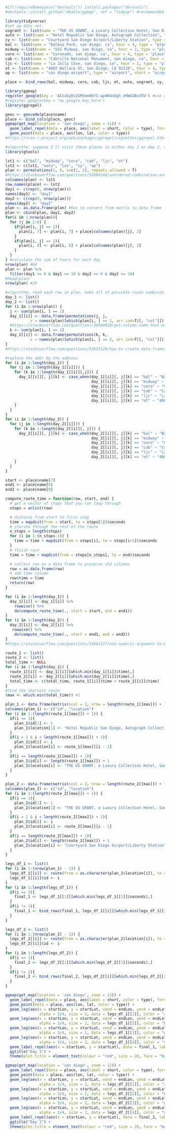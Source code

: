 ```r
#if(!requireNamespace("devtools")) install.packages("devtools")
#devtools::install_github("dkahle/ggmap", ref = "tidyup") #recommended way to install ggmap package
```

```r
library(tidyverse)
#set up data set. 
usgrant <- list(name = "THE US GRANT, a Luxury Collection Hotel, San Diego", type = "hotel", short = "Luxury Collection")
auto <- list(name = "Hotel Republic San Diego, Autograph Collection", type = "hotel", short = "Autograph Collection")
cy <- list(name = "Courtyard San Diego Airport/Liberty Station", type = "hotel", short = "Courtyard")
bal <- list(name = "Balboa Park, san diego, ca", hour = 4, type = "place", short = "Balboa Park", abbr = "bal")
midway <-list(name = "USS Midway, san diego, ca", hour = 2, type = "place", short = "USS Midway", abbr = "midway")
coro <- list(name = "Coronado, san diego, ca", hour = 4, type = "place", short = "Coronado", abbr = "coro")
cab <- list(name = "Cabrillo National Monument, san diego, ca", hour = 2, type = "place", short = "Cabrillo", abbr = "cab")
ljc <- list(name = "La Jolla Cove, san diego, ca", hour = 2, type = "place", short = "La Jolla", abbr = "ljc")
ot <- list(name = "4002 Wallace St, San Diego, CA 92110", hour = 4, type = "place", short = "Old Town", abbr = "ot") #Old Town
ap <- list(name = "san diego airport", type = "airport", short = "airport")

place <- bind_rows(bal, midway, coro, cab, ljc, ot, auto, usgrant, cy, ap)
```

```r
library(ggmap)
register_google(key = 'AIzaSyDs2SMtmm9kYI-wp4K4oEgh_eRW42BxdTU') #use your key!
#register_google(key = "my_google_key_here")
library(ggrepel)

geoc <- geocode(place$name)
place <- bind_cols(place, geoc)
ggmap(get_map(location = 'san diego', zoom = 11)) +
  geom_label_repel(data = place, aes(label = short, color = type), force = 8, nudge_x = 1) +
  geom_point(data = place, aes(lon, lat, color = type))
#https://cran.r-project.org/web/packages/ggrepel/vignettes/ggrepel.html
```

```r
#algorithm: suppose I'll visit these places in either day 1 or day 2, so set the value of these places either 1 or 2. Permutate to get the combination of visit plan, if the value of a place is 1, retrieve the visiting hours from "place" matrix. Sum up the hours, it is the hours I will use in a day. Filter out the hours more than 10 or less than 8, the remainings are feasible plans. 
library(gtools)

lst1 <- c("bal", "midway", "coro", "cab", "ljc", "ot")
lst2 <- c(lst1, "auto", "lux", "cy", "ap")
plan <- permutations(2, 6, v=c(1, 2), repeats.allowed = T)
#https://stackoverflow.com/questions/53604144/unordered-combination-and-store-the-result-in-a-matrix-in-r
colnames(plan) <- lst1
row.names(place) <- lst2
day1 <- c(rep(0, nrow(plan)))
names(day1) <- "day1"
day2 <- c(rep(0, nrow(plan)))
names(day2) <- "day2"
plan <- as.data.frame(plan) #has to convert from matrix to data frame
plan <- cbind(plan, day1, day2)
for(i in 1:nrow(plan)){
  for (j in 1:6) {
    if(plan[i, j] == 1){
      plan[i, 7] <- plan[i, 7] + place[colnames(plan)[j], 2]
    }
    if(plan[i, j] == 2){
      plan[i, 8] <- plan[i, 8] + place[colnames(plan)[j], 2]
    }
  }
} #calculate the sum of hours for each day
nrow(plan) #64
plan <- plan %>%
  filter(day1 >= 8 & day1 <= 10 & day2 >= 8 & day2 <= 10)
#head(plan)
nrow(plan) #24
```

```r
#algorithm: read each row in plan, make all of possible route combinations for each day.
day_1 <- list()
day_2 <- list()
for (i in 1:nrow(plan)) {
  j <- sum(plan[i, ] == 1)
  day_1[[i]] <- data.frame(permutations(j, j, 
           v = names(plan)[which(plan[i, ] == 1, arr.ind=T)[, "col"]]), stringsAsFactors = FALSE)
  #https://stackoverflow.com/questions/36960010/get-column-name-that-matches-specific-row-value-in-dataframe
  k <- sum(plan[i, ] == 2)
  day_2[[i]] <- data.frame(permutations(k, k, 
           v = names(plan)[which(plan[i, ] == 2, arr.ind=T)[, "col"]]), stringsAsFactors = FALSE)
}
#https://stackoverflow.com/questions/53625126/how-to-create-data-frames-not-just-one-at-once-in-r
```

```r
#replace the abbr by the address
for (i in 1:length(day_1)) {
  for (j in 1:length(day_1[[i]])) {
    for (k in 1:length(day_1[[i]][,j])) {
      day_1[[i]][, j][k] <- case_when(day_1[[i]][, j][k] == "bal" ~ "Balboa Park, san diego, ca",
                                      day_1[[i]][, j][k] == "midway" ~ "USS Midway, san diego, ca",
                                      day_1[[i]][, j][k] == "coro" ~ "Coronado, san diego, ca",
                                      day_1[[i]][, j][k] == "cab" ~ "Cabrillo National Monument, san diego, ca",
                                      day_1[[i]][, j][k] == "ljc" ~ "La Jolla Cove, san diego, ca",
                                      day_1[[i]][, j][k] == "ot" ~ "4002 Wallace St, San Diego, CA 92110")
    }
  }
}
for (i in 1:length(day_2)) {
  for (j in 1:length(day_2[[i]])) {
    for (k in 1:length(day_2[[i]][, j])) {
      day_2[[i]][, j][k] <- case_when(day_2[[i]][, j][k] == "bal" ~ "Balboa Park, san diego, ca",
                                      day_2[[i]][, j][k] == "midway" ~ "USS Midway, san diego, ca",
                                      day_2[[i]][, j][k] == "coro" ~ "Coronado, san diego, ca",
                                      day_2[[i]][, j][k] == "cab" ~ "Cabrillo National Monument, san diego, ca",
                                      day_2[[i]][, j][k] == "ljc" ~ "La Jolla Cove, san diego, ca",
                                      day_2[[i]][, j][k] == "ot" ~ "4002 Wallace St, San Diego, CA 92110")
    }
  }
}
```

```r
start <- place$name[7]
end1 <- place$name[8]
end2 <- place$name[9]

compute_route_time = function(row, start, end) {
  # get a vector of stops that you can loop through
  stops = unlist(row)

  # distance from start to first stop
  time = mapdist(from = start, to = stops[1])$seconds
  # iterate through the rest of the route
  n_stops = length(stops)
  for (i in 1:(n_stops-1)) {
    time = time + mapdist(from = stops[i], to = stops[i+1])$seconds
  }
  # finish rout
  time = time + mapdist(from = stops[n_stops], to = end)$seconds

  # collect row as a data frame to preserve old columns
  row = as.data.frame(row)
  # add time column
  row$time = time
  return(row)
}

for (i in 1:length(day_1)) {
  day_1[[i]] <- day_1[[i]] %>%
    rowwise() %>%
    do(compute_route_time(., start = start, end = end1))
}
for (i in 1:length(day_2)) {
  day_2[[i]] <- day_2[[i]] %>%
   rowwise() %>%
    do(compute_route_time(., start = end1, end = end2))
}
#https://stackoverflow.com/questions/53662127/non-numeric-argument-to-binary-operator-in-ggmap
```

```r
route_1 <- list()
route_2 <- list()
total_time <- NULL
for (i in 1:length(day_1)) {
  route_1[[i]] <- day_1[[i]][which.min(day_1[[i]]$time),]
  route_2[[i]] <- day_2[[i]][which.min(day_2[[i]]$time),]
  total_time <- c(total_time, route_1[[i]]$time + route_2[[i]]$time)
}
#find the shortest route
(max <- which.min(total_time)) #1

plan_1 <- data.frame(matrix(ncol = 2, nrow = length(route_1[[max]]) + 1))
colnames(plan_1) <- c("id", "location")
for (i in 1:(length(route_1[[max]]) + 1)) {
  if(i == 1){
    plan_1$id[1] <- 1
    plan_1$location[1] <- "Hotel Republic San Diego, Autograph Collection"
  }
  if(i > 1 & i < length(route_1[[max]]) + 1){
    plan_1$id[i] <- i
    plan_1$location[i] <- route_1[[max]][i - 1]
  }
  if(i == length(route_1[[max]]) + 1){
    plan_1$id[i] <- length(route_1[[max]]) + 1
    plan_1$location[i] <- "THE US GRANT, a Luxury Collection Hotel, San Diego"
  }
}

plan_2 <- data.frame(matrix(ncol = 2, nrow = length(route_2[[max]]) + 1))
colnames(plan_2) <- c("id", "location")
for (i in 1:(length(route_2[[max]]) + 1)) {
  if(i == 1){
    plan_2$id[1] <- 1
    plan_2$location[1] <- "THE US GRANT, a Luxury Collection Hotel, San Diego"
  }
  if(i > 1 & i < length(route_2[[max]]) + 1){
    plan_2$id[i] <- i
    plan_2$location[i] <- route_2[[max]][i - 1]
  }
  if(i == length(route_2[[max]]) + 1){
    plan_2$id[i] <- length(route_2[[max]]) + 1
    plan_2$location[i] <- "Courtyard San Diego Airport/Liberty Station"
  }
}
```

```r
legs_df_1 <- list()
for (i in 1:(nrow(plan_1) - 1)) {
  legs_df_1[[i]] <- route(from = as.character(plan_1$location[i]), to = as.character(plan_1$location[i + 1]), alternatives = FALSE, mode = "driving", structure = "leg")
  legs_df_1[[i]]$id <- i
}
for (i in 1:length(legs_df_1)) {
  if(i == 1){
    final_1 <- legs_df_1[[1]][which.min(legs_df_1[[1]]$seconds),]
  }
  if(i != 1){
    final_1 <- bind_rows(final_1, legs_df_1[[i]][which.min(legs_df_1[[i]]$seconds),])
  }
}

legs_df_2 <- list()
for (i in 1:(nrow(plan_2) - 1)) {
  legs_df_2[[i]] <- route(from = as.character(plan_2$location[i]), to = as.character(plan_2$location[i + 1]), alternatives = FALSE, mode = "driving", structure = "leg")
  legs_df_2[[i]]$id <- i
}
for (i in 1:length(legs_df_2)) {
  if(i == 1){
    final_2 <- legs_df_2[[1]][which.min(legs_df_2[[1]]$seconds),]
  }
  if(i != 1){
    final_2 <- bind_rows(final_2, legs_df_2[[i]][which.min(legs_df_2[[i]]$seconds),])
  }
}

```

```r
ggmap(get_map(location = 'san diego', zoom = 13)) +
  geom_label_repel(data = place, aes(label = short, color = type), force = 5, nudge_x = 1) +
  geom_point(data = place, aes(lon, lat, color = type)) +
  geom_leg(aes(x = startLon, y = startLat, xend = endLon, yend = endLat),
               alpha = 3/4, size = 2, data = legs_df_1[[1]], color = "red") +
  geom_leg(aes(x = startLon, y = startLat, xend = endLon, yend = endLat),
               alpha = 3/4, size = 2, data = legs_df_1[[2]], color = "blue") +
  geom_leg(aes(x = startLon, y = startLat, xend = endLon, yend = endLat),
               alpha = 3/4, size = 2, data = legs_df_1[[3]], color = "green") +
  geom_leg(aes(x = startLon, y = startLat, xend = endLon, yend = endLat),
               alpha = 3/4, size = 2, data = legs_df_1[[4]], color = "yellow") +
  geom_label_repel(aes(x = startLon, y = startLat), data = final_1, label = final_1$id) +
  ggtitle("Day 1") +
  theme(plot.title = element_text(colour = "red", size = 20, face = "bold"))

ggmap(get_map(location = 'san diego', zoom = 11)) +
  geom_label_repel(data = place, aes(label = short, color = type), force = 5, nudge_x = 1) +
  geom_point(data = place, aes(lon, lat, color = type)) +
  geom_leg(aes(x = startLon, y = startLat, xend = endLon, yend = endLat),
               alpha = 3/4, size = 2, data = legs_df_2[[1]], color = "red") +
  geom_leg(aes(x = startLon, y = startLat, xend = endLon, yend = endLat),
               alpha = 3/4, size = 2, data = legs_df_2[[2]], color = "blue") +
  geom_leg(aes(x = startLon, y = startLat, xend = endLon, yend = endLat),
               alpha = 3/4, size = 2, data = legs_df_2[[3]], color = "green") +
  geom_leg(aes(x = startLon, y = startLat, xend = endLon, yend = endLat),
               alpha = 3/4, size = 2, data = legs_df_2[[4]], color = "yellow") +
  geom_label_repel(aes(x = startLon, y = startLat), data = final_2, label = final_2$id) +
  ggtitle("Day 2") +
  theme(plot.title = element_text(colour = "red", size = 20, face = "bold"))
```

